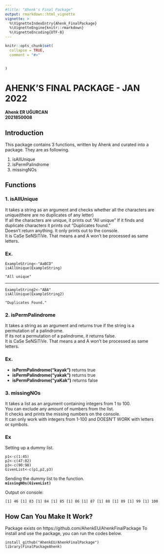 ```yaml
---
#title: "Ahenk's Final Package"
output: rmarkdown::html_vignette
vignette: >
  %\VignetteIndexEntry{Ahenk_FinalPackage}
  %\VignetteEngine{knitr::rmarkdown}
  %\VignetteEncoding{UTF-8}
---
```


```r
knitr::opts_chunk$set(
  collapse = TRUE,
  comment = "#>"
  
  
)
```
# AHENK'S FINAL PACKAGE - JAN 2022

<style type="text/css">
  
  body {
    
     background-image: url("https://st.depositphotos.com/3272633/5161/v/380/depositphotos_51613015-stock-illustration-abstract-geometric-triangle-background-neutral.jpg?forcejpeg=true");
   background-repeat: repeat;
   
}
</style>


**Ahenk ER UĞURCAN**  
**2021850008**  
  
## Introduction
  This package contains 3 functions, written by Ahenk and curated into a package.
  They are as following.


1. isAllUnique
1. isPermPalindrome
1. missingNOs

## Functions
### 1. isAllUnique
  It takes a string as an argument and checks whether all the characters are unique(there are no duplicates of any letter)  
  If all the characters are unique, it prints out "All unique"
  If it finds and duplicate characters it prints out "Duplicates found."  
  Doesn't return anything. It only prints out to the console.  
  It is CaSe SeNSiTiVe. That means a and A won't be processed as same letters.   

### Ex.  

    ExampleString<-"AaBCD"
    isAllUnique(ExampleString)

    "All unique"
</div>
  ------------------------------------

    ExampleString2<-"ABA"
    isAllUnique(ExampleString2)

    "Duplicates Found."  
 
### 2. isPermPalindrome
  It takes a string as an argument and returns true if the string is a permutation of a palindrome.  
  If its not a permutation of a palindrome, it returns false.  
  It is CaSe SeNSiTiVe. That means a and A won't be processed as same letters.  
  
### Ex.    
  * **isPermPalindrome("kayak")** returns true  
  * **isPermPalindrome("yakak")** returns true  
  * **isPermPalindrome("yaKak")** returns false  
 
### 3. missingNOs
  It takes a list as an argument containing integers from 1 to 100.  
  You can exclude any amount of numbers from the list.  
  It checks and prints the missing numbers on the console.  
  It can only work with integers from 1-100 and DOESN'T WORK with letters or symbols.  
  
### Ex  
  Setting up a dummy list.  
  
    p1<-c(1:45)
    p2<-c(47:82)
    p3<-c(90:98)
    GivenList<-c(p1,p2,p3)

  Sending the dummy list to the function.  
    **`missingNOs(GivenList)`**

  Output on console:  
  
  `[1] 46
[1] 83
[1] 84
[1] 85
[1] 86
[1] 87
[1] 88
[1] 89
[1] 99
[1] 100`


## How Can You Make It Work?
 Package exists on https://github.com/AhenkEU/AhenkFinalPackage 
 To install and use the package, you can run the codes below.  
 
```
install_github("AhenkEU/AhenkFinalPackage")
library(FinalPackageAhenk)

```
